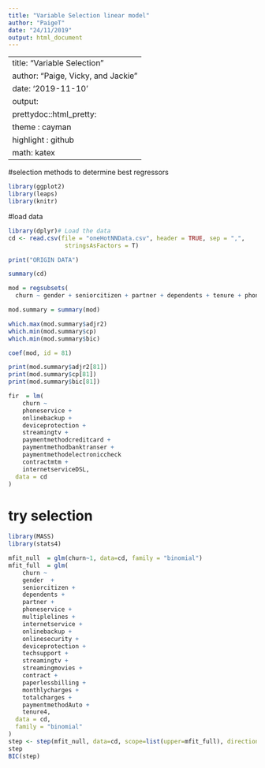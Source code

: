 ```yaml
---
title: "Variable Selection linear model"
author: "PaigeT"
date: "24/11/2019"
output: html_document
---
```


---
title: "Variable Selection"
author: "Paige, Vicky, and Jackie"
date: '2019-11-10'
output: 
  prettydoc::html_pretty:
  theme : cayman
  highlight : github
  math: katex
---

#selection methods to determine best regressors


```r
library(ggplot2)
library(leaps)
library(knitr)
```

#load data

```r
library(dplyr)# Load the data
cd <- read.csv(file = "oneHotNNData.csv", header = TRUE, sep = ",", 
                stringsAsFactors = T)

print("ORIGIN DATA")

summary(cd)
```


```r
mod = regsubsets(
  churn ~ gender + seniorcitizen + partner + dependents + tenure + phoneservice + multiplelines + internetservicefibreoptic + internetserviceno +internetserviceDSL + onlinesecurity + onlinebackup + deviceprotection + techsupport + streamingtv + streamingmovies + contractoneyear + contracttwoyear +contractmtm + paperlessbilling + paymentmethodcreditcard + paymentmethodbanktransfer + paymentmethodmailedcheck + paymentmethodelectroniccheck + monthlycharges + totalcharges, data = cd,nbest = 10)

mod.summary = summary(mod)

which.max(mod.summary$adjr2)
which.min(mod.summary$cp)
which.min(mod.summary$bic)

coef(mod, id = 81)

print(mod.summary$adjr2[81])
print(mod.summary$cp[81])
print(mod.summary$bic[81])
```

```r
fir  = lm(
    churn ~ 
    phoneservice +
    onlinebackup +
    deviceprotection +
    streamingtv +
    paymentmethodcreditcard +
    paymentmethodbanktranser +
    paymentmethodelectroniccheck
    contractmtm +
    internetserviceDSL,
  data = cd
)
```




# try selection

```r
library(MASS)
library(stats4)

mfit_null  = glm(churn~1, data=cd, family = "binomial")
mfit_full  = glm(
    churn ~ 
    gender  +
    seniorcitizen +
    dependents +
    partner +
    phoneservice +
    multiplelines +
    internetservice +
    onlinebackup +
    onlinesecurity +
    deviceprotection +
    techsupport +
    streamingtv +
    streamingmovies +
    contract +
    paperlessbilling +
    monthlycharges +
    totalcharges +
    paymentmethodAuto +
    tenure4, 
  data = cd,
  family = "binomial"
)
step <- step(mfit_null, data=cd, scope=list(upper=mfit_full), direction="both")
step
BIC(step)
```
